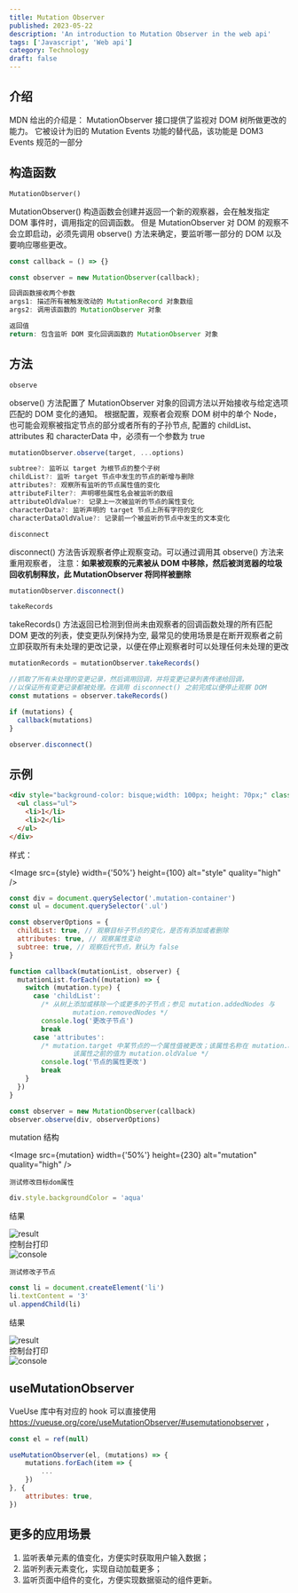 ```yaml
---
title: Mutation Observer
published: 2023-05-22
description: 'An introduction to Mutation Observer in the web api'
tags: ['Javascript', 'Web api']
category: Technology
draft: false
---
```



## 介绍

MDN 给出的介绍是： MutationObserver 接口提供了监视对 DOM 树所做更改的能力。
它被设计为旧的 Mutation Events 功能的替代品，该功能是 DOM3 Events 规范的一部分

## 构造函数

`MutationObserver()`

MutationObserver() 构造函数会创建并返回一个新的观察器，会在触发指定 DOM 事件时，调用指定的回调函数。
但是 MutationObserver 对 DOM 的观察不会立即启动，必须先调用 observe() 方法来确定，要监听哪一部分的 DOM 以及要响应哪些更改。

```javascript
const callback = () => {}

const observer = new MutationObserver(callback);

回调函数接收两个参数
args1: 描述所有被触发改动的 MutationRecord 对象数组
args2: 调用该函数的 MutationObserver 对象

返回值
return: 包含监听 DOM 变化回调函数的 MutationObserver 对象
```

## 方法

`observe`

observe() 方法配置了 MutationObserver 对象的回调方法以开始接收与给定选项匹配的 DOM 变化的通知。
根据配置，观察者会观察 DOM 树中的单个 Node，也可能会观察被指定节点的部分或者所有的子孙节点,
配置的 childList、attributes 和 characterData 中，<span className="text-red-500">必须有一个参数为 true</span>

```javascript
mutationObserver.observe(target, ...options)

subtree?: 监听以 target 为根节点的整个子树
childList?: 监听 target 节点中发生的节点的新增与删除
attributes?: 观察所有监听的节点属性值的变化
attributeFilter?: 声明哪些属性名会被监听的数组
attributeOldValue?: 记录上一次被监听的节点的属性变化
characterData?: 监听声明的 target 节点上所有字符的变化
characterDataOldValue?: 记录前一个被监听的节点中发生的文本变化
```

`disconnect`

disconnect() 方法告诉观察者停止观察变动。可以通过调用其 observe() 方法来重用观察者，
注意：**如果被观察的元素被从 DOM 中移除，然后被浏览器的垃圾回收机制释放，此 MutationObserver 将同样被删除**

```javascript
mutationObserver.disconnect()
```

`takeRecords`

takeRecords() 方法返回已检测到但尚未由观察者的回调函数处理的所有匹配 DOM 更改的列表，使变更队列保持为空,
最常见的使用场景是在断开观察者之前立即获取所有未处理的更改记录，以便在停止观察者时可以处理任何未处理的更改

```javascript
mutationRecords = mutationObserver.takeRecords()
```

```javascript
//抓取了所有未处理的变更记录，然后调用回调，并将变更记录列表传递给回调，
//以保证所有变更记录都被处理。在调用 disconnect() 之前完成以便停止观察 DOM
const mutations = observer.takeRecords()

if (mutations) {
  callback(mutations)
}

observer.disconnect()
```

## 示例

```html
<div style="background-color: bisque;width: 100px; height: 70px;" class="mutation-container">
  <ul class="ul">
    <li>1</li>
    <li>2</li>
  </ul>
</div>
```

样式：

<Image src={style} width={'50%'} height={100} alt="style" quality="high" />

```javascript
const div = document.querySelector('.mutation-container')
const ul = document.querySelector('.ul')

const observerOptions = {
  childList: true, // 观察目标子节点的变化，是否有添加或者删除
  attributes: true, // 观察属性变动
  subtree: true, // 观察后代节点，默认为 false
}

function callback(mutationList, observer) {
  mutationList.forEach((mutation) => {
    switch (mutation.type) {
      case 'childList':
        /* 从树上添加或移除一个或更多的子节点；参见 mutation.addedNodes 与
                mutation.removedNodes */
        console.log('更改子节点')
        break
      case 'attributes':
        /* mutation.target 中某节点的一个属性值被更改；该属性名称在 mutation.attributeName 中，
                该属性之前的值为 mutation.oldValue */
        console.log('节点的属性更改')
        break
    }
  })
}

const observer = new MutationObserver(callback)
observer.observe(div, observerOptions)
```

mutation 结构

<Image src={mutation} width={'50%'} height={230} alt="mutation" quality="high" />

`测试修改目标dom属性`

```javascript
div.style.backgroundColor = 'aqua'
```

结果

<div>
  <Image src={changeColor} width={'50%'} height={100} alt="result" quality="high" />
</div>
控制台打印
<div>
  <Image src={attributes} width={'50%'} height={40} alt="console" quality="high" />
</div>

`测试修改子节点`

```javascript
const li = document.createElement('li')
li.textContent = '3'
ul.appendChild(li)
```

结果

<div>
  <Image src={addChild} width={'50%'} height={100} alt="result" quality="high" />
</div>
控制台打印
<div>
  <Image src={subtree} width={'50%'} height={30} alt="console" quality="high" />
</div>

## useMutationObserver

VueUse 库中有对应的 hook 可以直接使用 https://vueuse.org/core/useMutationObserver/#usemutationobserver ，

```javascript
const el = ref(null)

useMutationObserver(el, (mutations) => {
    mutations.forEach(item => {
        ...
    })
}, {
    attributes: true,
})
```

## 更多的应用场景

1. 监听表单元素的值变化，方便实时获取用户输入数据；
1. 监听列表元素变化，实现自动加载更多；
1. 监听页面中组件的变化，方便实现数据驱动的组件更新。
